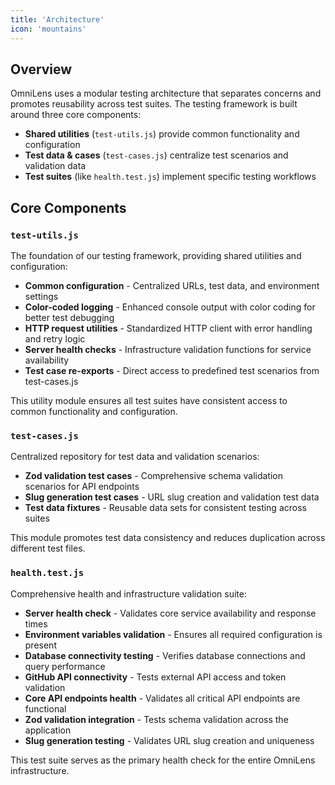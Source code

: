 ```yaml
---
title: 'Architecture'
icon: 'mountains'
---
```


## Overview

OmniLens uses a modular testing architecture that separates concerns and promotes reusability across test suites.
The testing framework is built around three core components:

- **Shared utilities** (`test-utils.js`) provide common functionality and configuration
- **Test data & cases** (`test-cases.js`) centralize test scenarios and validation data  
- **Test suites** (like `health.test.js`) implement specific testing workflows

## Core Components

### `test-utils.js`
The foundation of our testing framework, providing shared utilities and configuration:

- **Common configuration** - Centralized URLs, test data, and environment settings
- **Color-coded logging** - Enhanced console output with color coding for better test debugging
- **HTTP request utilities** - Standardized HTTP client with error handling and retry logic
- **Server health checks** - Infrastructure validation functions for service availability
- **Test case re-exports** - Direct access to predefined test scenarios from test-cases.js

This utility module ensures all test suites have consistent access to common functionality and configuration.

### `test-cases.js`
Centralized repository for test data and validation scenarios:

- **Zod validation test cases** - Comprehensive schema validation scenarios for API endpoints
- **Slug generation test cases** - URL slug creation and validation test data
- **Test data fixtures** - Reusable data sets for consistent testing across suites

This module promotes test data consistency and reduces duplication across different test files.

### `health.test.js`
Comprehensive health and infrastructure validation suite:

- **Server health check** - Validates core service availability and response times
- **Environment variables validation** - Ensures all required configuration is present
- **Database connectivity testing** - Verifies database connections and query performance
- **GitHub API connectivity** - Tests external API access and token validation
- **Core API endpoints health** - Validates all critical API endpoints are functional
- **Zod validation integration** - Tests schema validation across the application
- **Slug generation testing** - Validates URL slug creation and uniqueness

This test suite serves as the primary health check for the entire OmniLens infrastructure.
